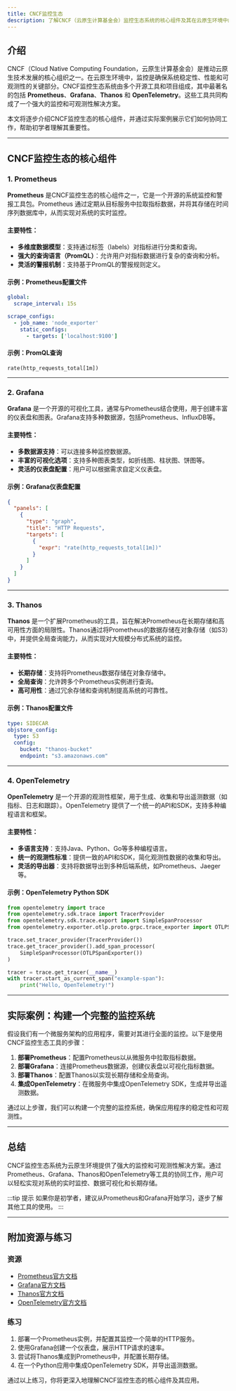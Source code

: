 ```yaml
---
title: CNCF监控生态
description: 了解CNCF（云原生计算基金会）监控生态系统的核心组件及其在云原生环境中的应用。
---
```


## 介绍

CNCF（Cloud Native Computing Foundation，云原生计算基金会）是推动云原生技术发展的核心组织之一。在云原生环境中，监控是确保系统稳定性、性能和可观测性的关键部分。CNCF监控生态系统由多个开源工具和项目组成，其中最著名的包括 **Prometheus**、**Grafana**、**Thanos** 和 **OpenTelemetry**。这些工具共同构成了一个强大的监控和可观测性解决方案。

本文将逐步介绍CNCF监控生态的核心组件，并通过实际案例展示它们如何协同工作，帮助初学者理解其重要性。

---

## CNCF监控生态的核心组件

### 1. Prometheus

**Prometheus** 是CNCF监控生态的核心组件之一，它是一个开源的系统监控和警报工具包。Prometheus 通过定期从目标服务中拉取指标数据，并将其存储在时间序列数据库中，从而实现对系统的实时监控。

#### 主要特性：
- **多维度数据模型**：支持通过标签（labels）对指标进行分类和查询。
- **强大的查询语言（PromQL）**：允许用户对指标数据进行复杂的查询和分析。
- **灵活的警报机制**：支持基于PromQL的警报规则定义。

#### 示例：Prometheus配置文件
```yaml
global:
  scrape_interval: 15s

scrape_configs:
  - job_name: 'node_exporter'
    static_configs:
      - targets: ['localhost:9100']
```

#### 示例：PromQL查询
```promql
rate(http_requests_total[1m])
```

---

### 2. Grafana

**Grafana** 是一个开源的可视化工具，通常与Prometheus结合使用，用于创建丰富的仪表盘和图表。Grafana支持多种数据源，包括Prometheus、InfluxDB等。

#### 主要特性：
- **多数据源支持**：可以连接多种监控数据源。
- **丰富的可视化选项**：支持多种图表类型，如折线图、柱状图、饼图等。
- **灵活的仪表盘配置**：用户可以根据需求自定义仪表盘。

#### 示例：Grafana仪表盘配置
```json
{
  "panels": [
    {
      "type": "graph",
      "title": "HTTP Requests",
      "targets": [
        {
          "expr": "rate(http_requests_total[1m])"
        }
      ]
    }
  ]
}
```

---

### 3. Thanos

**Thanos** 是一个扩展Prometheus的工具，旨在解决Prometheus在长期存储和高可用性方面的局限性。Thanos通过将Prometheus的数据存储在对象存储（如S3）中，并提供全局查询能力，从而实现对大规模分布式系统的监控。

#### 主要特性：
- **长期存储**：支持将Prometheus数据存储在对象存储中。
- **全局查询**：允许跨多个Prometheus实例进行查询。
- **高可用性**：通过冗余存储和查询机制提高系统的可靠性。

#### 示例：Thanos配置文件
```yaml
type: SIDECAR
objstore_config:
  type: S3
  config:
    bucket: "thanos-bucket"
    endpoint: "s3.amazonaws.com"
```

---

### 4. OpenTelemetry

**OpenTelemetry** 是一个开源的观测性框架，用于生成、收集和导出遥测数据（如指标、日志和跟踪）。OpenTelemetry 提供了一个统一的API和SDK，支持多种编程语言和框架。

#### 主要特性：
- **多语言支持**：支持Java、Python、Go等多种编程语言。
- **统一的观测性标准**：提供一致的API和SDK，简化观测性数据的收集和导出。
- **灵活的导出器**：支持将数据导出到多种后端系统，如Prometheus、Jaeger等。

#### 示例：OpenTelemetry Python SDK
```python
from opentelemetry import trace
from opentelemetry.sdk.trace import TracerProvider
from opentelemetry.sdk.trace.export import SimpleSpanProcessor
from opentelemetry.exporter.otlp.proto.grpc.trace_exporter import OTLPSpanExporter

trace.set_tracer_provider(TracerProvider())
trace.get_tracer_provider().add_span_processor(
    SimpleSpanProcessor(OTLPSpanExporter())
)

tracer = trace.get_tracer(__name__)
with tracer.start_as_current_span("example-span"):
    print("Hello, OpenTelemetry!")
```

---

## 实际案例：构建一个完整的监控系统

假设我们有一个微服务架构的应用程序，需要对其进行全面的监控。以下是使用CNCF监控生态工具的步骤：

1. **部署Prometheus**：配置Prometheus以从微服务中拉取指标数据。
2. **部署Grafana**：连接Prometheus数据源，创建仪表盘以可视化指标数据。
3. **部署Thanos**：配置Thanos以实现长期存储和全局查询。
4. **集成OpenTelemetry**：在微服务中集成OpenTelemetry SDK，生成并导出遥测数据。

通过以上步骤，我们可以构建一个完整的监控系统，确保应用程序的稳定性和可观测性。

---

## 总结

CNCF监控生态系统为云原生环境提供了强大的监控和可观测性解决方案。通过Prometheus、Grafana、Thanos和OpenTelemetry等工具的协同工作，用户可以轻松实现对系统的实时监控、数据可视化和长期存储。

:::tip 提示
如果你是初学者，建议从Prometheus和Grafana开始学习，逐步了解其他工具的使用。
:::

---

## 附加资源与练习

### 资源
- [Prometheus官方文档](https://prometheus.io/docs/)
- [Grafana官方文档](https://grafana.com/docs/)
- [Thanos官方文档](https://thanos.io/)
- [OpenTelemetry官方文档](https://opentelemetry.io/docs/)

### 练习
1. 部署一个Prometheus实例，并配置其监控一个简单的HTTP服务。
2. 使用Grafana创建一个仪表盘，展示HTTP请求的速率。
3. 尝试将Thanos集成到Prometheus中，并配置长期存储。
4. 在一个Python应用中集成OpenTelemetry SDK，并导出遥测数据。

通过以上练习，你将更深入地理解CNCF监控生态的核心组件及其应用。